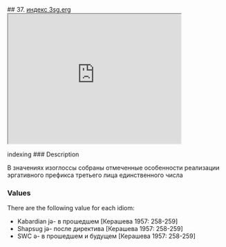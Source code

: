 ## 37. <a href =  'https://agricolamz.github.io/The_Circassian_Isoglosses_Database/37.html'>индекс 3sg.erg</a><div class='box'><iframe src='https://agricolamz.github.io/The_Circassian_Isoglosses_Database/37.html' width = '400px' height = '300px'></iframe></div>indexing
### Description

В значениях изоглоссы собраны отмеченные особенности реализации эргативного префикса третьего лица единственного числа

### Values
There are the following value for each idiom:

* Kabardian  jə- в прошедшем [Керашева 1957: 258-259] 
* Shapsug  jə- после директива [Керашева 1957: 258-259] 
* SWC  ə- в прошедшем и будущем [Керашева 1957: 258-259] 

